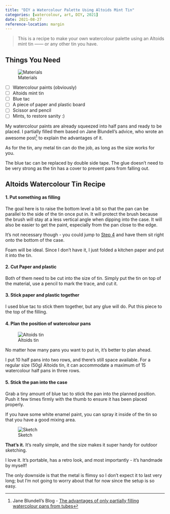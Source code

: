 ```yaml
---
title: "DIY a Watercolour Palette Using Altoids Mint Tin"
categories: [watercolour, art, DIY, 2021]
date: 2021-08-27
reference-location: margin
---
```


> This is a recipe to make your own watercolour palette using an Altoids mint tin —— or any other tin you have.

## Things You Need

![Materials](diy_materials.jpg)

- [ ] Watercolour paints (obviously)
- [ ] Altoids mint tin
- [ ] Blue tac
- [ ] A piece of paper and plastic board
- [ ] Scissor and pencil
- [ ] Mints, to restore sanity :)

My watercolour paints are already squeezed into half pans and ready to be placed. I partially filled them based on Jane Blundell's advice, who wrote an awesome post[^1] to explain the advantages of it.

As for the tin, any metal tin can do the job, as long as the size works for you.

The blue tac can be replaced by double side tape. The glue doesn't need to be very strong as the tin has a cover to prevent pans from falling out.

## Altoids Watercolour Tin Recipe

#### 1. Put something as filling

The goal here is to raise the bottom level a bit so that the pan can be parallel to the side of the tin once put in. It will protect the brush because the brush will stay at a less vertical angle when dipping into the case. It will also be easier to get the paint, especially from the pan close to the edge.

It's not necessary though - you could jump to [Step 4](#planbox) and have them sit right onto the bottom of the case.

Foam will be ideal. Since I don't have it, I just folded a kitchen paper and put it into the tin.

#### 2. Cut Paper and plastic

Both of them need to be cut into the size of tin. Simply put the tin on top of the material, use a pencil to mark the trace, and cut it.

#### 3. Stick paper and plastic together

I used blue tac to stick them together, but any glue will do. Put this piece to the top of the filling.

#### 4. Plan the position of watercolour pans {#planbox}

![Altoids tin](altoids_tin.jpg)

No matter how many pans you want to put in, it's better to plan ahead.

I put 10 half pans into two rows, and there's still space available. For a regular size (50g) Altoids tin, it can accommodate a maximum of 15 watercolour half pans in three rows.

#### 5. Stick the pan into the case

Grab a tiny amount of blue tac to stick the pan into the planned position. Push it few times firmly with the thumb to ensure it has been placed properly.

If you have some white enamel paint, you can spray it inside of the tin so that you have a good mixing area.

![Sketch](the_sketch.jpg)

**That's it.** It's really simple, and the size makes it super handy for outdoor sketching.

I love it. It's portable, has a retro look, and most importantly - it's handmade by myself!

The only downside is that the metal is flimsy so I don't expect it to last very long; but I'm not going to worry about that for now since the setup is so easy.

[^1]: Jane Blundell's Blog - [The advantages of only partially filling watercolour pans from tubes](https://janeblundellart.blogspot.com/2013/05/the-advantages-of-only-partially.html)
